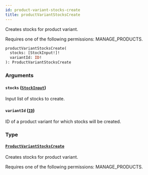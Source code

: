 ```yaml
---
id: product-variant-stocks-create
title: productVariantStocksCreate
---
```



Creates stocks for product variant. 

Requires one of the following permissions: MANAGE_PRODUCTS.

```graphql
productVariantStocksCreate(
  stocks: [StockInput!]!
  variantId: ID!
): ProductVariantStocksCreate
```


### Arguments

#### `stocks` ([`StockInput`](../../../developer/api-reference/inputs/stock-input))

Input list of stocks to create.


#### `variantId` ([`ID`](../../../developer/api-reference/scalars/id))

ID of a product variant for which stocks will be created.


### Type

#### [`ProductVariantStocksCreate`](../../../developer/api-reference/objects/product-variant-stocks-create) 

Creates stocks for product variant. 

Requires one of the following permissions: MANAGE_PRODUCTS.




